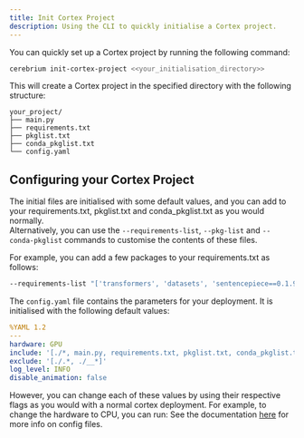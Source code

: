 ```yaml
---
title: Init Cortex Project
description: Using the CLI to quickly initialise a Cortex project.
---
```



You can quickly set up a Cortex project by running the following command:
```bash
cerebrium init-cortex-project <<your_initialisation_directory>> 
```

This will create a Cortex project in the specified directory with the following structure:

```
your_project/
├── main.py
├── requirements.txt
├── pkglist.txt
├── conda_pkglist.txt
└── config.yaml
```

## Configuring your Cortex Project

The initial files are initialised with some default values, and you can add to your requirements.txt, pkglist.txt and conda_pkglist.txt as you would normally.  
Alternatively, you can use the `--requirements-list`, `--pkg-list` and `--conda-pkglist` commands to customise the contents of these files.

For example, you can add a few packages to your requirements.txt as follows:

```bash 
--requirements-list "['transformers', 'datasets', 'sentencepiece==0.1.97']"
```


The `config.yaml` file contains the parameters for your deployment.
It is initialised with the following default values:

```yaml
%YAML 1.2
---
hardware: GPU
include: '[./*, main.py, requirements.txt, pkglist.txt, conda_pkglist.txt]'
exclude: '[./.*, ./__*]'
log_level: INFO
disable_animation: false
```

However, you can change each of these values by using their respective flags as you would with a normal cortex deployment. For example, to change the hardware to CPU, you can run:
See the documentation [here](/cerebrium/cortex/advanced-functionality/config-files) for more info on config files.  



